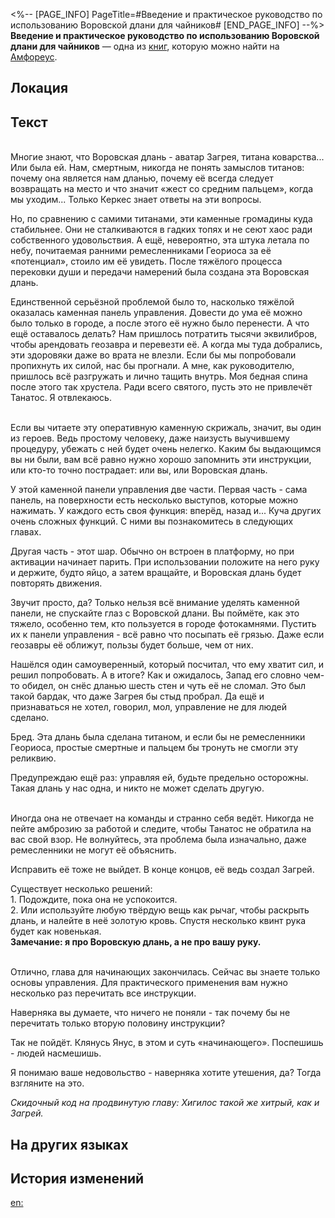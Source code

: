 <%-- [PAGE_INFO]
PageTitle=#Введение и практическое руководство по использованию Воровской длани для чайников#
[END_PAGE_INFO] --%>
{{Дополнить}}
{{Книга Инфобокс
|id           = 433
|Название     = 
|Изображение  = Предмет Введение и практическое руководство по использованию Воровской длани для чайников.png
|Мир          = Амфореус
|Томов        = 1
|Автор        = <!--нужно добавить-->
|Описание     = В руинах можно найти устройство в форме огромной руки. Это Воровская длань. Издание для новичков. Почерк, однако, оставляет желать лучшего.
|Том1         = {{tx}}
|Источник1    = {{tx|Отсутствует источник}}
|Персонажи    = 
|Фракции      = 
}}
'''Введение и практическое руководство по использованию Воровской длани для чайников''' — одна из [[Книги|книг]], которую можно найти на [[Амфореус]].

==Локация==
{{Отметка карты|<!--название карты-->|<!--id отметки-->}}

==Текст==
'''{{Размер|28|Первоисточник}}'''<br />
Многие знают, что Воровская длань - аватар Загрея, титана коварства... Или была ей. Нам, смертным, никогда не понять замыслов титанов: почему она является нам дланью, почему её всегда следует возвращать на место и что значит «жест со средним пальцем», когда мы уходим... Только Керкес знает ответы на эти вопросы.

Но, по сравнению с самими титанами, эти каменные громадины куда стабильнее. Они не сталкиваются в гадких топях и не сеют хаос ради собственного удовольствия. А ещё, невероятно, эта штука летала по небу, почитаемая ранними ремесленниками Геориоса за её «потенциал», стоило им её увидеть. После тяжёлого процесса перековки души и передачи намерений была создана эта Воровская длань.

Единственной серьёзной проблемой было то, насколько тяжёлой оказалась каменная панель управления. Довести до ума её можно было только в городе, а после этого её нужно было перенести. А что ещё оставалось делать? Нам пришлось потратить тысячи эквилибров, чтобы арендовать геозавра и перевезти её. А когда мы туда добрались, эти здоровяки даже во врата не влезли. Если бы мы попробовали пропихнуть их силой, нас бы прогнали. А мне, как руководителю, пришлось всё разгружать и лично тащить внутрь. Моя бедная спина после этого так хрустела. Ради всего святого, пусть это не привлечёт Танатос. Я отвлекаюсь.

'''{{Размер|28|Управление}}'''<br />
Если вы читаете эту оперативную каменную скрижаль, значит, вы один из героев. Ведь простому человеку, даже наизусть выучившему процедуру, убежать с ней будет очень нелегко. Каким бы выдающимся вы ни были, вам всё равно нужно хорошо запомнить эти инструкции, или кто-то точно пострадает: или вы, или Воровская длань.

У этой каменной панели управления две части. Первая часть - сама панель, на поверхности есть несколько выступов, которые можно нажимать. У каждого есть своя функция: вперёд, назад и... Куча других очень сложных функций. С ними вы познакомитесь в следующих главах.

Другая часть - этот шар. Обычно он встроен в платформу, но при активации начинает парить. При использовании положите на него руку и держите, будто яйцо, а затем вращайте, и Воровская длань будет повторять движения.

Звучит просто, да? Только нельзя всё внимание уделять каменной панели, не спускайте глаз с Воровской длани. Вы поймёте, как это тяжело, особенно тем, кто пользуется в городе фотокамнями. Пустить их к панели управления - всё равно что посыпать её грязью. Даже если геозавры её оближут, пользы будет больше, чем от них.

Нашёлся один самоуверенный, который посчитал, что ему хватит сил, и решил попробовать. А в итоге? Как и ожидалось, Запад его словно чем-то обидел, он снёс дланью шесть стен и чуть её не сломал. Это был такой бардак, что даже Загрея бы стыд пробрал. Да ещё и признаваться не хотел, говорил, мол, управление не для людей сделано.

Бред. Эта длань была сделана титаном, и если бы не ремесленники Геориоса, простые смертные и пальцем бы тронуть не смогли эту реликвию.

Предупреждаю ещё раз: управляя ей, будьте предельно осторожны. Такая длань у нас одна, и никто не может сделать другую.

'''{{Размер|28|Устранение неисправностей}}'''<br />
Иногда она не отвечает на команды и странно себя ведёт. Никогда не пейте амброзию за работой и следите, чтобы Танатос не обратила на вас свой взор. Не волнуйтесь, эта проблема была изначально, даже ремесленники не могут её объяснить.

Исправить её тоже не выйдет. В конце концов, её ведь создал Загрей.

Существует несколько решений:<br />
1. Подождите, пока она не успокоится.<br />
2. Или используйте любую твёрдую вещь как рычаг, чтобы раскрыть длань, и налейте в неё золотую кровь. Спустя несколько квинт рука будет как новенькая.<br />
'''Замечание: я про Воровскую длань, а не про вашу руку.'''

'''{{Размер|28|Приложение}}'''<br />
Отлично, глава для начинающих закончилась. Сейчас вы знаете только основы управления. Для практического применения вам нужно несколько раз перечитать все инструкции.

Наверняка вы думаете, что ничего не поняли - так почему бы не перечитать только вторую половину инструкции?

Так не пойдёт. Клянусь Янус, в этом и суть «начинающего». Поспешишь - людей насмешишь.

Я понимаю ваше недовольство - наверняка хотите утешения, да? Тогда взгляните на это.

''Скидочный код на продвинутую главу: Хигилос такой же хитрый, как и Загрей.''

==На других языках==
{{На других языках
|en   = Thief's Hand Introduction and Practice for Dummies
|zhs  = 贼之手的介绍与实操•初级
|zht  = 賊之手的介紹與實操•初級
|ja   = 賊の手の紹介と実践・初級編
|ko   = 도둑의 손 소개 및 실전 조작•초급
|es   = Introducción y funcionamiento de la Mano del Ladrón para principiantes
|fr   = Présentation de la Main du voleur et entraînement pour les nuls
|ru   = Введение и практическое руководство по использованию Воровской длани для чайников
|th   = บทนำและการใช้งานมือจอมโจร - ระดับต้น
|vi   = Giới Thiệu Và Thao Tác Của Bàn Tay Kẻ Trộm-Sơ Cấp
|de   = Die Hand des Diebes – Einführung und Übungen für Dummies
|id   = Pengenalan dan Pengoperasian Tangan Pencuri - Dasar
|pt   = Introdução e Prática da Mão Leve para Leigos
}}

==История изменений==
{{История изменений|3.5}}

[[en:]]